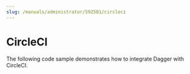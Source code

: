 ```yaml
---
slug: /manuals/administrator/592501/circleci
---
```


# CircleCI

The following code sample demonstrates how to integrate Dagger with CircleCI.

```yaml title=".circleci/config.yml" file=./snippets/circle.yml
```
